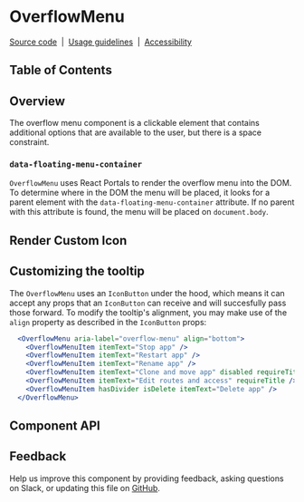 
# OverflowMenu

[Source code](https://github.com/carbon-design-system/carbon/tree/main/packages/react/src/components/OverflowMenu)
&nbsp;|&nbsp;
[Usage guidelines](https://www.carbondesignsystem.com/components/overflow-menu/usage)
&nbsp;|&nbsp;
[Accessibility](https://www.carbondesignsystem.com/components/overflow-menu/accessibility)

## Table of Contents

## Overview

The overflow menu component is a clickable element that contains additional
options that are available to the user, but there is a space constraint.

<Canvas>
  <Story of={OverflowMenuStories.Default} />
</Canvas>

### `data-floating-menu-container`

`OverflowMenu` uses React Portals to render the overflow menu into the DOM. To
determine where in the DOM the menu will be placed, it looks for a parent
element with the `data-floating-menu-container` attribute. If no parent with
this attribute is found, the menu will be placed on `document.body`.

## Render Custom Icon

<Canvas>
  <Story of={OverflowMenuStories.RenderCustomIcon} />
</Canvas>

## Customizing the tooltip

The `OverflowMenu` uses an `IconButton` under the hood, which means it can accept any props that an `IconButton` can receive and will succesfully pass those forward.
To modify the tooltip's alignment, you may make use of the `align` property as described in the `IconButton` props:

```jsx
  <OverflowMenu aria-label="overflow-menu" align="bottom">
    <OverflowMenuItem itemText="Stop app" />
    <OverflowMenuItem itemText="Restart app" />
    <OverflowMenuItem itemText="Rename app" />
    <OverflowMenuItem itemText="Clone and move app" disabled requireTitle />
    <OverflowMenuItem itemText="Edit routes and access" requireTitle />
    <OverflowMenuItem hasDivider isDelete itemText="Delete app" />
  </OverflowMenu>
```

## Component API

<ArgsTable />

## Feedback

Help us improve this component by providing feedback, asking questions on Slack,
or updating this file on
[GitHub](https://github.com/carbon-design-system/carbon/edit/main/packages/react/src/components/OverflowMenu/OverflowMenu.mdx).
